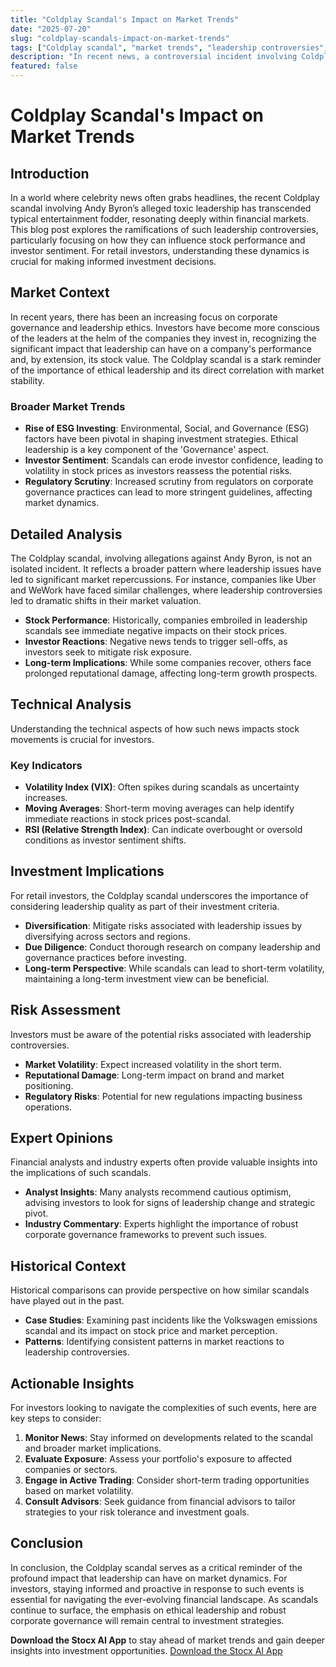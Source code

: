 ```yaml
---
title: "Coldplay Scandal's Impact on Market Trends"
date: "2025-07-20"
slug: "coldplay-scandals-impact-on-market-trends"
tags: ["Coldplay scandal", "market trends", "leadership controversies", "investment strategies", "stock performance", "corporate governance", "ESG investing", "financial analysis", "technical indicators", "investment risks"]
description: "In recent news, a controversial incident involving Coldplay has resurfaced, highlighting concerns about toxic leadership within the corporate world. This event is not just a celebrity scandal but rather a significant marker for investors to understand the impacts of leadership dynamics on market behaviors. The scandal, involving Andy Byron's alleged toxic leadership, resurfaces from a 2018 report, creating ripple effects in both media and financial circles. This blog post delves into the broader market implications of such leadership controversies, offering a detailed analysis and actionable insights for retail investors. We explore how leadership issues can affect stock performance, investor confidence, and overall market trends. Historical comparisons will provide context on how past incidents have influenced market dynamics, while expert opinions will shed light on potential future scenarios. This comprehensive guide aims to equip investors with the knowledge to navigate such complexities, providing detailed investment implications, risk assessments, and technical analyses to aid in informed decision-making. Whether you are a novice investor or a seasoned trader, understanding the nuances of leadership controversies and their market impacts is crucial for strategic investment planning."
featured: false
---
```


# Coldplay Scandal's Impact on Market Trends

## Introduction
In a world where celebrity news often grabs headlines, the recent Coldplay scandal involving Andy Byron’s alleged toxic leadership has transcended typical entertainment fodder, resonating deeply within financial markets. This blog post explores the ramifications of such leadership controversies, particularly focusing on how they can influence stock performance and investor sentiment. For retail investors, understanding these dynamics is crucial for making informed investment decisions.

## Market Context
In recent years, there has been an increasing focus on corporate governance and leadership ethics. Investors have become more conscious of the leaders at the helm of the companies they invest in, recognizing the significant impact that leadership can have on a company's performance and, by extension, its stock value. The Coldplay scandal is a stark reminder of the importance of ethical leadership and its direct correlation with market stability.

### Broader Market Trends
- **Rise of ESG Investing**: Environmental, Social, and Governance (ESG) factors have been pivotal in shaping investment strategies. Ethical leadership is a key component of the 'Governance' aspect.
- **Investor Sentiment**: Scandals can erode investor confidence, leading to volatility in stock prices as investors reassess the potential risks.
- **Regulatory Scrutiny**: Increased scrutiny from regulators on corporate governance practices can lead to more stringent guidelines, affecting market dynamics.

## Detailed Analysis
The Coldplay scandal, involving allegations against Andy Byron, is not an isolated incident. It reflects a broader pattern where leadership issues have led to significant market repercussions. For instance, companies like Uber and WeWork have faced similar challenges, where leadership controversies led to dramatic shifts in their market valuation.

- **Stock Performance**: Historically, companies embroiled in leadership scandals see immediate negative impacts on their stock prices.
- **Investor Reactions**: Negative news tends to trigger sell-offs, as investors seek to mitigate risk exposure.
- **Long-term Implications**: While some companies recover, others face prolonged reputational damage, affecting long-term growth prospects.

## Technical Analysis
Understanding the technical aspects of how such news impacts stock movements is crucial for investors.

### Key Indicators
- **Volatility Index (VIX)**: Often spikes during scandals as uncertainty increases.
- **Moving Averages**: Short-term moving averages can help identify immediate reactions in stock prices post-scandal.
- **RSI (Relative Strength Index)**: Can indicate overbought or oversold conditions as investor sentiment shifts.

## Investment Implications
For retail investors, the Coldplay scandal underscores the importance of considering leadership quality as part of their investment criteria.

- **Diversification**: Mitigate risks associated with leadership issues by diversifying across sectors and regions.
- **Due Diligence**: Conduct thorough research on company leadership and governance practices before investing.
- **Long-term Perspective**: While scandals can lead to short-term volatility, maintaining a long-term investment view can be beneficial.

## Risk Assessment
Investors must be aware of the potential risks associated with leadership controversies.

- **Market Volatility**: Expect increased volatility in the short term.
- **Reputational Damage**: Long-term impact on brand and market positioning.
- **Regulatory Risks**: Potential for new regulations impacting business operations.

## Expert Opinions
Financial analysts and industry experts often provide valuable insights into the implications of such scandals.

- **Analyst Insights**: Many analysts recommend cautious optimism, advising investors to look for signs of leadership change and strategic pivot.
- **Industry Commentary**: Experts highlight the importance of robust corporate governance frameworks to prevent such issues.

## Historical Context
Historical comparisons can provide perspective on how similar scandals have played out in the past.

- **Case Studies**: Examining past incidents like the Volkswagen emissions scandal and its impact on stock price and market perception.
- **Patterns**: Identifying consistent patterns in market reactions to leadership controversies.

## Actionable Insights
For investors looking to navigate the complexities of such events, here are key steps to consider:

1. **Monitor News**: Stay informed on developments related to the scandal and broader market implications.
2. **Evaluate Exposure**: Assess your portfolio's exposure to affected companies or sectors.
3. **Engage in Active Trading**: Consider short-term trading opportunities based on market volatility.
4. **Consult Advisors**: Seek guidance from financial advisors to tailor strategies to your risk tolerance and investment goals.

## Conclusion
In conclusion, the Coldplay scandal serves as a critical reminder of the profound impact that leadership can have on market dynamics. For investors, staying informed and proactive in response to such events is essential for navigating the ever-evolving financial landscape. As scandals continue to surface, the emphasis on ethical leadership and robust corporate governance will remain central to investment strategies.

**Download the Stocx AI App** to stay ahead of market trends and gain deeper insights into investment opportunities. [Download the Stocx AI App](https://stocx.co)
